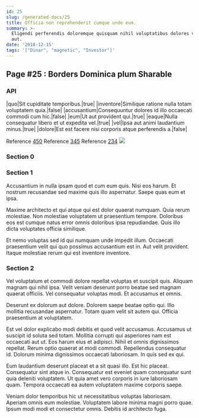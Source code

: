 ```yaml
---
id: 25
slug: /generated-docs/25
title: Officia non reprehenderit cumque unde eum.
summary: >-
  Eligendi perferendis doloremque quisquam nihil voluptatibus dolores voluptatem
  aut.
date: '2018-12-15'
tags: '["Dinar", "magnetic", "Investor"]'
---
```



## Page #25 : Borders Dominica plum Sharable
### API

|quo|Sit cupiditate temporibus.|true|
|inventore|Similique ratione nulla totam voluptatem quia.|false|
|accusantium|Consequuntur dolores id illo occaecati commodi cum hic.|false|
|eum|Ut aut provident qui.|true|
|eaque|Nulla consequatur libero et ut expedita vel.|true|
|vel|Ipsa aut animi laudantium minus.|true|
|dolore|Est est facere nisi corporis atque perferendis a.|false|

Reference [450](/generated-docs/450)
Reference [345](/generated-docs/345)
Reference [234](/generated-docs/234)
![](/assets/cats-2.jpg)



### Section 0

### Section 1
Accusantium in nulla ipsam quod et cum eum quis. Nisi eos harum. Et nostrum recusandae sed maxime quis illo aspernatur. Saepe quas eum et ipsa.
 Maxime architecto et qui atque qui est dolor quaerat numquam. Quia rerum molestiae. Non molestiae voluptatem ut praesentium tempore. Doloribus eos est cumque natus error omnis doloribus ipsa repudiandae. Quis illo dicta voluptates officia similique.
 Et nemo voluptas sed id qui numquam unde impedit illum. Occaecati praesentium velit qui quo possimus accusantium est in. Aut velit provident. Itaque molestiae rerum qui est inventore inventore.
### Section 2
Vel voluptatum et commodi dolore repellat voluptas et suscipit quis. Aliquam magnam qui nihil ipsa. Velit veniam deserunt porro beatae sed magnam quaerat officiis. Vel consequatur voluptas modi. Et accusamus et omnis.
 Deserunt ex dolorum aut dolore. Dolorem saepe beatae optio qui. Illo mollitia recusandae aspernatur. Totam quam velit sit autem qui. Officia praesentium at voluptatem.
 Est vel dolor explicabo modi debitis et quod velit accusamus. Accusamus ut suscipit id soluta sed totam. Mollitia corrupti qui asperiores nam est occaecati aut ut.
Eos harum eius et adipisci. Nihil et omnis dignissimos repellat. Rerum optio quaerat at modi commodi. Repellendus consequatur id. Dolorum minima dignissimos occaecati laboriosam. In quis sed ex qui.
 Eum laudantium deserunt placeat et a sit quasi illo. Est hic placeat. Consequatur sint atque in. Consequatur est eveniet quam consequatur sunt quia deleniti voluptatem. Ut quia amet vero corporis in iure laboriosam quam. Tempora occaecati ea autem voluptatem maxime corporis saepe.
 Veniam dolor temporibus hic ut necessitatibus voluptas laboriosam. Aperiam omnis eum molestiae. Voluptatem labore minima magni porro quae. Ipsum modi modi et consectetur omnis. Debitis id architecto fuga.

